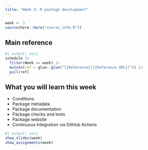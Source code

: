 ```yaml
---
title: "Week 3: R package development"
---
```


```r
week <- 3
source(here::here("course_info.R"))
```

## Main reference

```r
#| output: asis
schedule |>
  filter(Week == week) |>
  mutate(ref = glue::glue("[{Reference}]({Reference_URL})")) |>
  pull(ref)
```

## What you will learn this week

* Conditions
* Package metadata
* Package documentation
* Package checks and tests
* Package website
* Continuous integration via GitHub Actions

```r
#| output: asis
show_slides(week)
show_assignments(week)
```
